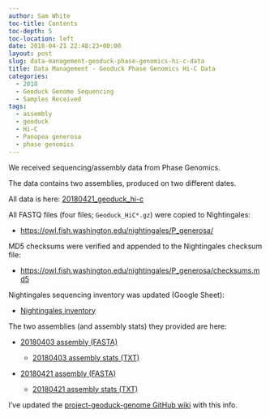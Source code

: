 ```yaml
---
author: Sam White
toc-title: Contents
toc-depth: 5
toc-location: left
date: 2018-04-21 22:48:23+00:00
layout: post
slug: data-management-geoduck-phase-genomics-hi-c-data
title: Data Management - Geoduck Phase Genomics Hi-C Data
categories:
  - 2018
  - Geoduck Genome Sequencing
  - Samples Received
tags:
  - assembly
  - geoduck
  - Hi-C
  - Panopea generosa
  - phase genomics
---
```


We received sequencing/assembly data from Phase Genomics.

The data contains two assemblies, produced on two different dates.

All data is here: [20180421_geoduck_hi-c](https://owl.fish.washington.edu/Athaliana/20180421_geoduck_hi-c/)

All FASTQ files (four files; `Geoduck_HiC*.gz`) were copied to Nightingales:





  * [https://owl.fish.washington.edu/nightingales/P_generosa/](http://owl.fish.washington.edu/nightingales/P_generosa/)



MD5 checksums were verified and appended to the Nightingales checksum file:



  * [https://owl.fish.washington.edu/nightingales/P_generosa/checksums.md5](http://owl.fish.washington.edu/nightingales/P_generosa/checksums.md5)



Nightingales sequencing inventory was updated (Google Sheet):



  * [Nightingales inventory](https://docs.google.com/spreadsheets/d/1_XqIOPVHSBVGscnjzDSWUeRL7HUHXfaHxVzec-I-8Xk/edit?usp=sharing)



The two assemblies (and assembly stats) they provided are here:



  * [20180403 assembly (FASTA)](https://owl.fish.washington.edu/Athaliana/20180421_geoduck_hi-c/Results/geoduck_roberts%20results%202018-04-03%2011%ef%80%a205%ef%80%a241.596285/PGA_assembly.fasta)



    * [20180403 assembly stats (TXT)](https://owl.fish.washington.edu/Athaliana/20180421_geoduck_hi-c/Results/geoduck_roberts%20results%202018-04-03%2011%ef%80%a205%ef%80%a241.596285/REPORT.txt)




  * [20180421 assembly (FASTA)](https://owl.fish.washington.edu/Athaliana/20180421_geoduck_hi-c/Results/geoduck_roberts%20results%202018-04-21%2018%ef%80%a209%ef%80%a204.514704/PGA_assembly.fasta)



    * [20180421 assembly stats (TXT)](https://owl.fish.washington.edu/Athaliana/20180421_geoduck_hi-c/Results/geoduck_roberts%20results%202018-04-21%2018%ef%80%a209%ef%80%a204.514704/REPORT.txt)





I've updated the [project-geoduck-genome GitHub wiki](https://github.com/RobertsLab/project-geoduck-genome/wiki/Assemblies) with this info.

